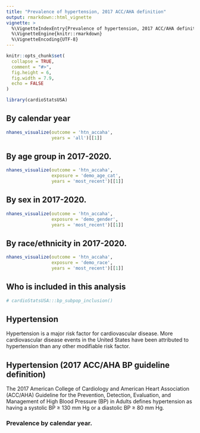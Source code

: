 ```yaml
---
title: "Prevalence of hypertension, 2017 ACC/AHA definition"
output: rmarkdown::html_vignette
vignette: >
  %\VignetteIndexEntry{Prevalence of hypertension, 2017 ACC/AHA definition}
  %\VignetteEngine{knitr::rmarkdown}
  %\VignetteEncoding{UTF-8}
---
```


```r
knitr::opts_chunk$set(
  collapse = TRUE,
  comment = "#>",
  fig.height = 6,
  fig.width = 7.9,
  echo = FALSE
)
```

```r
library(cardioStatsUSA)
```

## By calendar year

```r
nhanes_visualize(outcome = 'htn_accaha', 
                 years = 'all')[[1]]
```

## By age group in 2017-2020.

```r
nhanes_visualize(outcome = 'htn_accaha',
                 exposure = 'demo_age_cat',
                 years = 'most_recent')[[1]]
```

## By sex in 2017-2020.

```r
nhanes_visualize(outcome = 'htn_accaha',
                 exposure = 'demo_gender',
                 years = 'most_recent')[[1]]
```


## By race/ethnicity in 2017-2020.

```r
nhanes_visualize(outcome = 'htn_accaha',
                 exposure = 'demo_race',
                 years = 'most_recent')[[1]]
```

## Who is included in this analysis

```r
# cardioStatsUSA:::bp_subpop_inclusion()

```

## Hypertension

Hypertension is a major risk factor for cardiovascular disease. More cardiovascular disease events in the United States have been attributed to hypertension than any other modifiable risk factor.

## Hypertension (2017 ACC/AHA BP guideline definition)

The 2017 American College of Cardiology and American Heart Association (ACC/AHA) Guideline for the Prevention, Detection, Evaluation, and Management of High Blood Pressure (BP) in Adults defines hypertension as having a systolic BP ≥ 130 mm Hg or a diastolic BP ≥ 80 mm Hg.

### Prevalence by calendar year.

